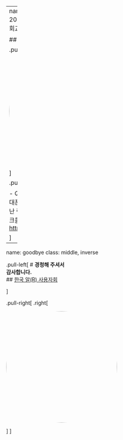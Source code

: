 

---
name: goodbye
class: middle, inverse
# 2022년 국방 분야 SW∙AI 역량강화 - 부대 순회교육

## 56회차 – 부사관학교


.pull-left[

<img style="border-radius: 100%;" src="fig/kossa-qrcode-69.jpg" width="300px"/>

]

.pull-right[

- QR코드 활용 만족도 조사 참여 방법
    - ① 휴대폰 카메라로 QR 코드 스캔 
    - ② 화면에 나타난 링크 클릭
    - ③ 카메라 사용 불가 시 아래 링크를 통해 참여
- 링크: [https://forms.gle/wHmZA2sWEHyHATzYA](https://forms.gle/wHmZA2sWEHyHATzYA)

]


---
name: goodbye
class: middle, inverse

.pull-left[
# **경청해 주셔서 <br>감사합니다.**
<br/>
## [한국 알(R) 사용자회](https://r2bit.com/)

]

.pull-right[
.right[

<img style="border-radius: 100%;" src="fig/korea_R_logo.png" width="300px"/>

]
]
